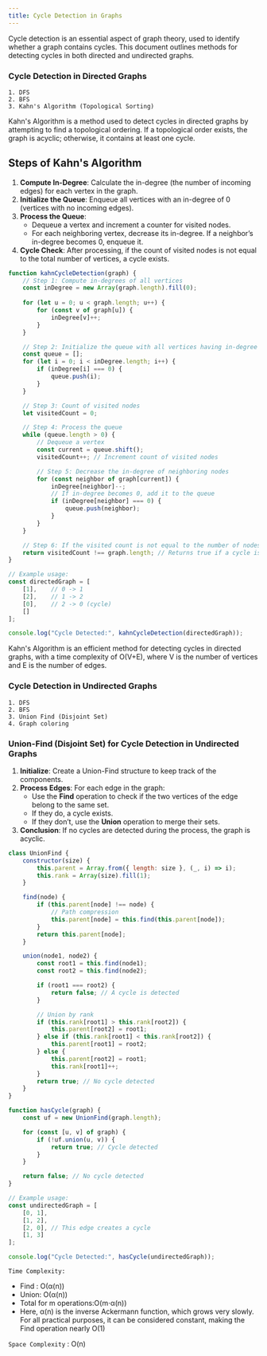 ```yaml
---
title: Cycle Detection in Graphs
---
```


Cycle detection is an essential aspect of graph theory, used to identify whether a graph contains cycles. This document outlines methods for detecting cycles in both directed and undirected graphs.

### Cycle Detection in Directed Graphs
    1. DFS
    2. BFS
    3. Kahn's Algorithm (Topological Sorting)

Kahn's Algorithm is a method used to detect cycles in directed graphs by attempting to find a topological ordering. If a topological order exists, the graph is acyclic; otherwise, it contains at least one cycle. 

## Steps of Kahn's Algorithm

1. **Compute In-Degree**: Calculate the in-degree (the number of incoming edges) for each vertex in the graph.
2. **Initialize the Queue**: Enqueue all vertices with an in-degree of 0 (vertices with no incoming edges).
3. **Process the Queue**:
   - Dequeue a vertex and increment a counter for visited nodes.
   - For each neighboring vertex, decrease its in-degree. If a neighbor’s in-degree becomes 0, enqueue it.
4. **Cycle Check**: After processing, if the count of visited nodes is not equal to the total number of vertices, a cycle exists.

```JavaScript
function kahnCycleDetection(graph) {
    // Step 1: Compute in-degrees of all vertices
    const inDegree = new Array(graph.length).fill(0);
    
    for (let u = 0; u < graph.length; u++) {
        for (const v of graph[u]) {
            inDegree[v]++;
        }
    }

    // Step 2: Initialize the queue with all vertices having in-degree 0
    const queue = [];
    for (let i = 0; i < inDegree.length; i++) {
        if (inDegree[i] === 0) {
            queue.push(i);
        }
    }

    // Step 3: Count of visited nodes
    let visitedCount = 0;

    // Step 4: Process the queue
    while (queue.length > 0) {
        // Dequeue a vertex
        const current = queue.shift();
        visitedCount++; // Increment count of visited nodes

        // Step 5: Decrease the in-degree of neighboring nodes
        for (const neighbor of graph[current]) {
            inDegree[neighbor]--;
            // If in-degree becomes 0, add it to the queue
            if (inDegree[neighbor] === 0) {
                queue.push(neighbor);
            }
        }
    }

    // Step 6: If the visited count is not equal to the number of nodes, a cycle exists
    return visitedCount !== graph.length; // Returns true if a cycle is detected
}

// Example usage:
const directedGraph = [
    [1],    // 0 -> 1
    [2],    // 1 -> 2
    [0],    // 2 -> 0 (cycle)
    []
];

console.log("Cycle Detected:", kahnCycleDetection(directedGraph));
```

Kahn's Algorithm is an efficient method for detecting cycles in directed graphs, with a time complexity of O(V+E), where V is the number of vertices and E is the number of edges. 


### Cycle Detection in Undirected Graphs
    1. DFS
    2. BFS
    3. Union Find (Disjoint Set)
    4. Graph coloring

### Union-Find (Disjoint Set) for Cycle Detection in Undirected Graphs

1. **Initialize**: Create a Union-Find structure to keep track of the components.
2. **Process Edges**: For each edge in the graph:
   - Use the **Find** operation to check if the two vertices of the edge belong to the same set.
   - If they do, a cycle exists.
   - If they don’t, use the **Union** operation to merge their sets.
3. **Conclusion**: If no cycles are detected during the process, the graph is acyclic.

```JavaScript
class UnionFind {
    constructor(size) {
        this.parent = Array.from({ length: size }, (_, i) => i);
        this.rank = Array(size).fill(1);
    }

    find(node) {
        if (this.parent[node] !== node) {
            // Path compression
            this.parent[node] = this.find(this.parent[node]);
        }
        return this.parent[node];
    }

    union(node1, node2) {
        const root1 = this.find(node1);
        const root2 = this.find(node2);

        if (root1 === root2) {
            return false; // A cycle is detected
        }

        // Union by rank
        if (this.rank[root1] > this.rank[root2]) {
            this.parent[root2] = root1;
        } else if (this.rank[root1] < this.rank[root2]) {
            this.parent[root1] = root2;
        } else {
            this.parent[root2] = root1;
            this.rank[root1]++;
        }
        return true; // No cycle detected
    }
}

function hasCycle(graph) {
    const uf = new UnionFind(graph.length);

    for (const [u, v] of graph) {
        if (!uf.union(u, v)) {
            return true; // Cycle detected
        }
    }

    return false; // No cycle detected
}

// Example usage:
const undirectedGraph = [
    [0, 1],
    [1, 2],
    [2, 0], // This edge creates a cycle
    [1, 3]
];

console.log("Cycle Detected:", hasCycle(undirectedGraph));
```
``Time Complexity:``
- Find : O(α(n))
- Union: O(α(n))
- Total for m operations:O(m⋅α(n))
- Here, α(n) is the inverse Ackermann function, which grows very slowly. For all practical purposes, it can be considered constant, making the Find operation nearly O(1)

``Space Complexity`` : O(n)

  